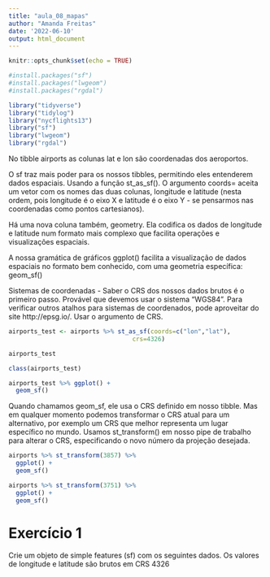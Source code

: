 ```yaml
---
title: "aula_08_mapas"
author: "Amanda Freitas"
date: '2022-06-10'
output: html_document
---
```


```r
knitr::opts_chunk$set(echo = TRUE)
```

```r
#install.packages("sf")
#install.packages("lwgeom")
#install.packages("rgdal")

library("tidyverse")
library("tidylog")
library("nycflights13")
library("sf")
library("lwgeom")
library("rgdal")

```

No tibble airports as colunas lat e lon são coordenadas dos aeroportos.

O sf traz mais poder para os nossos tibbles, permitindo eles entenderem dados espaciais. Usando a função st_as_sf(). O argumento coords= aceita um vetor com os nomes das duas colunas, longitude e latitude (nesta ordem, pois longitude é o eixo X e latitude é o eixo Y - se pensarmos nas coordenadas como pontos cartesianos).

Há uma nova coluna também, geometry. Ela codifica os dados de longitude e latitude num formato mais complexo que facilita operações e visualizações espaciais.

A nossa gramática de gráficos ggplot() facilita a visualização de dados espaciais no formato bem conhecido, com uma geometria específica: geom_sf()

Sistemas de coordenadas - Saber o CRS dos nossos dados brutos é o primeiro passo. Provável que devemos usar o sistema “WGS84”. Para verificar outros atalhos para sistemas de coordenados, pode aproveitar do site http://epsg.io/. Usar o argumento de CRS.

```r

airports_test <- airports %>% st_as_sf(coords=c("lon","lat"), 
                                  crs=4326)

airports_test

class(airports_test)

airports_test %>% ggplot() +
  geom_sf()

```

Quando chamamos geom_sf, ele usa o CRS definido em nosso tibble. Mas em qualquer momento podemos transformar o CRS atual para um alternativo, por exemplo um CRS que melhor representa um lugar específico no mundo. Usamos st_transform() em nosso pipe de trabalho para alterar o CRS, especificando o novo número da projeção desejada.

```r
airports %>% st_transform(3857) %>%
  ggplot() +
  geom_sf()

airports %>% st_transform(3751) %>%
  ggplot() +
  geom_sf()

```


# Exercício 1
Crie um objeto de simple features (sf) com os seguintes dados. Os valores de longitude e latitude são brutos em CRS 4326



















